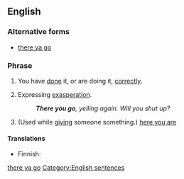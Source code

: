 <!--subst: of [[Template:sync]]-->
<!--If you edit this entry, please also edit [[there ya go]] to ensure these two entries remain synchronized.-->[[Category:Synchronized entries|there ya go]]
==English==

===Alternative forms===
*[[there ya go]]

===Phrase===
{{infl|en|phrase|head=[[there]] [[you]] [[go]]}}

# {{informal|idiom}} You have [[do]]ne it, or are doing it, [[correctly]].
# {{informal|idiom}} Expressing [[exasperation]].
#: '''''There you go''', yelling again. Will you shut up?''
# {{informal|idiom}} (Used while [[give|giving]] someone something.) [[here you are]]

====Translations====
{{trans-top|you have done it, or are doing it, correctly}}
{{trans-mid}}
{{trans-bottom}}

{{trans-top|expressing exasperation}}
{{trans-mid}}
{{trans-bottom}}

{{trans-top|used while giving someone something}}
* Finnish: {{t+|fi|ole hyvä}}
{{trans-mid}}
{{trans-bottom}}

[[Category:English sentences]]